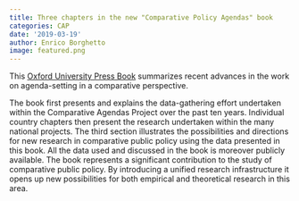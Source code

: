 ```yaml
---
title: Three chapters in the new "Comparative Policy Agendas" book
categories: CAP
date: '2019-03-19'
author: Enrico Borghetto
image: featured.png
---
```


This [Oxford University Press Book](https://global.oup.com/academic/product/comparative-policy-agendas-9780198835332?cc=fr&lang=en&) summarizes recent advances in the work on agenda-setting in a comparative perspective.   

The book first presents and explains the data-gathering effort undertaken within the Comparative Agendas Project over the past ten years. Individual country chapters then present the research undertaken within the many national projects. The third section illustrates the possibilities and directions for new research in comparative public policy using the data presented in this book. All the data used and discussed in the book is moreover publicly available. The book represents a significant contribution to the study of comparative public policy. By introducing a unified research infrastructure it opens up new possibilities for both empirical and theoretical research in this area.

